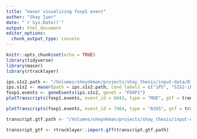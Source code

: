 ```yaml
---
title: "maser visualizing foxp1 event"
author: "Shay Iyer"
date: "`r Sys.Date()`"
output: html_document
editor_options: 
  chunk_output_type: console
---
```


```r
knitr::opts_chunk$set(echo = TRUE)
library(tidyverse)
library(maser)
library(rtracklayer)
```

```r
ips.s1s2.path <- "/Volumes/sheynkman/projects/shay_thesis/input-data/01_ips-s1s2_rmats-out_input"
ips.s1s2 <- maser(path = ips.s1s2.path, cond_labels = c("iPS", "S1S2-iEC"), ftype = "JC")
foxp1.events <- geneEvents(ips.s1s2, geneS = "FOXP1")
plotTranscripts(foxp1.events, event_id = 6043, type = "MXE", gtf = transcript_gtf, zoom = T, show_PSI = TRUE)

plotTranscripts(foxp1.events, event_id = 7984, type = "A3SS", gtf = transcript_gtf, zoom = T, show_PSI = TRUE)
```

```r
transcript.gtf.path <- "/Volumes/sheynkman/projects/shay_thesis/input-data/02_long-read-EC-WTC11-1_input/01_annotation/EC_foxp1-enst.gtf"

transcript_gtf <- rtracklayer::import.gff(transcript.gtf.path)


```


